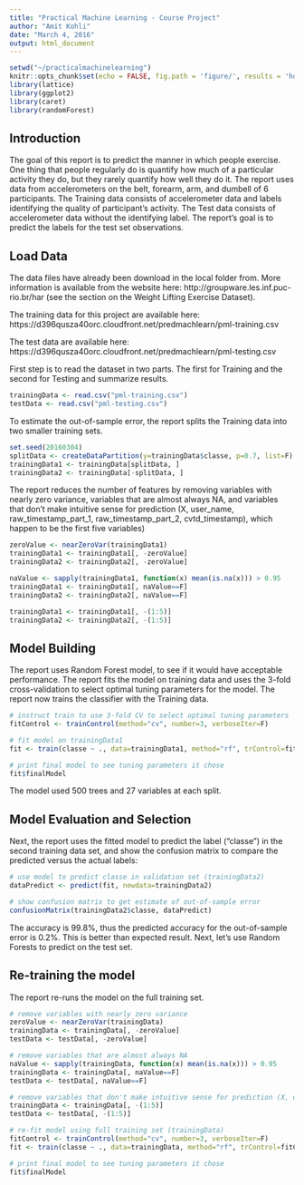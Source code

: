 ```yaml
---
title: "Practical Machine Learning - Course Project"
author: "Amit Kohli"
date: "March 4, 2016"
output: html_document
---
```


```r
setwd("~/practicalmachinelearning")
knitr::opts_chunk$set(echo = FALSE, fig.path = 'figure/', results = 'hold')
library(lattice)
library(ggplot2)
library(caret)
library(randomForest)
```

## Introduction
The goal of this report is to predict the manner in which people exercise. One thing that people regularly do is quantify how much of a particular activity they do, but they rarely quantify how well they do it. The report uses data from accelerometers on the belt, forearm, arm, and dumbell of 6 participants. The Training data consists of accelerometer data and  labels identifying the quality of participant's activity. The Test data consists of accelerometer data without the identifying label. The report's goal is to predict the labels for the test set observations.

## Load Data
The data files have already been download in the local folder from.  More information is available from the website here: http://groupware.les.inf.puc-rio.br/har (see the section on the Weight Lifting Exercise Dataset). 

The training data for this project are available here: https://d396qusza40orc.cloudfront.net/predmachlearn/pml-training.csv

The test data are available here: https://d396qusza40orc.cloudfront.net/predmachlearn/pml-testing.csv

First step is to read the dataset in two parts. The first for Training and the second for Testing and summarize results.
```r
trainingData <- read.csv("pml-training.csv")
testData <- read.csv("pml-testing.csv")
```

To estimate the out-of-sample error, the report splits the Training data into two smaller training sets. 
```r
set.seed(20160304)
splitData <- createDataPartition(y=trainingData$classe, p=0.7, list=F)
trainingData1 <- trainingData[splitData, ]
trainingData2 <- trainingData[-splitData, ]
```

The report reduces the number of features by removing variables with nearly zero variance, variables that are almost always NA, and variables that don't make intuitive sense for prediction (X, user_name, raw_timestamp_part_1, raw_timestamp_part_2, cvtd_timestamp), which happen to be the first five variables)

```r
zeroValue <- nearZeroVar(trainingData1)
trainingData1 <- trainingData1[, -zeroValue]
trainingData2 <- trainingData2[, -zeroValue]

naValue <- sapply(trainingData1, function(x) mean(is.na(x))) > 0.95
trainingData1 <- trainingData1[, naValue==F]
trainingData2 <- trainingData2[, naValue==F]

trainingData1 <- trainingData1[, -(1:5)]
trainingData2 <- trainingData2[, -(1:5)]
```

## Model Building
The report uses Random Forest model, to see if it would have acceptable performance. The report fits the model on training data and uses the 3-fold cross-validation to select optimal tuning parameters for the model. The report now trains the classifier with the Training data. 

```r
# instruct train to use 3-fold CV to select optimal tuning parameters
fitControl <- trainControl(method="cv", number=3, verboseIter=F)

# fit model on trainingData1
fit <- train(classe ~ ., data=trainingData1, method="rf", trControl=fitControl)

# print final model to see tuning parameters it chose
fit$finalModel
```

The model used 500 trees and 27 variables at each split.

## Model Evaluation and Selection
Next, the report uses the fitted model to predict the label ("classe") in the second training data set, and show the confusion matrix to compare the predicted versus the actual labels:

```r
# use model to predict classe in validation set (trainingData2)
dataPredict <- predict(fit, newdata=trainingData2)

# show confusion matrix to get estimate of out-of-sample error
confusionMatrix(trainingData2$classe, dataPredict)
```

The accuracy is 99.8%, thus the predicted accuracy for the out-of-sample error is 0.2%. This is better than expected result.  Next, let's use Random Forests to predict on the test set.

## Re-training the model
The report re-runs the model on the full training set.
```r
# remove variables with nearly zero variance
zeroValue <- nearZeroVar(trainingData)
trainingData <- trainingData[, -zeroValue]
testData <- testData[, -zeroValue]

# remove variables that are almost always NA
naValue <- sapply(trainingData, function(x) mean(is.na(x))) > 0.95
trainingData <- trainingData[, naValue==F]
testData <- testData[, naValue==F]

# remove variables that don't make intuitive sense for prediction (X, user_name, raw_timestamp_part_1, raw_timestamp_part_2, cvtd_timestamp), which happen to be the first five variables
trainingData <- trainingData[, -(1:5)]
testData <- testData[, -(1:5)]

# re-fit model using full training set (trainingData)
fitControl <- trainControl(method="cv", number=3, verboseIter=F)
fit <- train(classe ~ ., data=trainingData, method="rf", trControl=fitControl)

# print final model to see tuning parameters it chose
fit$finalModel
```
